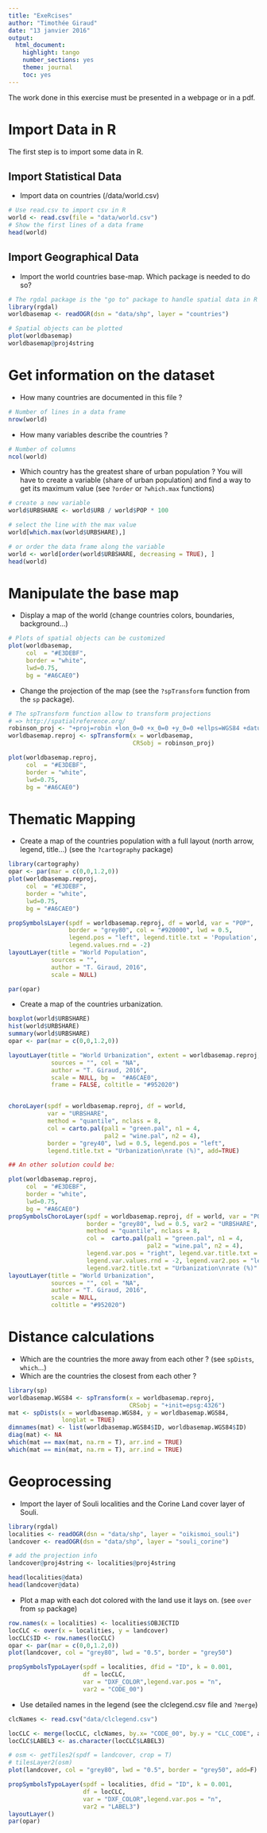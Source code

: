 ```yaml
---
title: "ExeRcises"
author: "Timothée Giraud"
date: "13 janvier 2016"
output:
  html_document:
    highlight: tango
    number_sections: yes
    theme: journal
    toc: yes
---
```


The work done in this exercise must be presented in a webpage or in a pdf.

# Import Data in R
The first step is to import some data in R. 

## Import Statistical Data 
- Import data on countries (/data/world.csv)  
```r
# Use read.csv to import csv in R
world <- read.csv(file = "data/world.csv")
# Show the first lines of a data frame
head(world)
```




## Import Geographical Data
- Import the world countries base-map. Which package is needed to do so?
```r
# The rgdal package is the "go to" package to handle spatial data in R 
library(rgdal)
worldbasemap <- readOGR(dsn = "data/shp", layer = "countries")

# Spatial objects can be plotted
plot(worldbasemap)
worldbasemap@proj4string
```


# Get information on the dataset
- How many countries are documented in this file ?
```r
# Number of lines in a data frame
nrow(world)

```
- How many variables describe the countries ?
```r
# Number of columns
ncol(world)
```


- Which country has the greatest share of urban population ? You will have to create a variable (share of urban population) and find a way to get its maximum value (see `?order` or `?which.max` functions)

```r
# create a new variable
world$URBSHARE <- world$URB / world$POP * 100

# select the line with the max value
world[which.max(world$URBSHARE),]

# or order the data frame along the variable
world <- world[order(world$URBSHARE, decreasing = TRUE), ]
head(world)

```


# Manipulate the base map

- Display a map of the world (change countries colors, boundaries, background...)
```r
# Plots of spatial objects can be customized
plot(worldbasemap, 
     col  = "#E3DEBF", 
     border = "white", 
     lwd=0.75, 
     bg = "#A6CAE0")

```


- Change the projection of the map (see the `?spTransform` function from the `sp` package).

```r
# The spTransform function allow to transform projections
# => http://spatialreference.org/
robinson_proj <- "+proj=robin +lon_0=0 +x_0=0 +y_0=0 +ellps=WGS84 +datum=WGS84 +units=m +no_defs"
worldbasemap.reproj <- spTransform(x = worldbasemap, 
                                   CRSobj = robinson_proj)

plot(worldbasemap.reproj, 
     col  = "#E3DEBF", 
     border = "white", 
     lwd=0.75, 
     bg = "#A6CAE0")
```



# Thematic Mapping
- Create a map of the countries population with a full layout (north arrow, legend, title...) (see the  `?cartography` package)

```r
library(cartography)
opar <- par(mar = c(0,0,1.2,0))
plot(worldbasemap.reproj, 
     col  = "#E3DEBF", 
     border = "white", 
     lwd=0.75, 
     bg = "#A6CAE0")

propSymbolsLayer(spdf = worldbasemap.reproj, df = world, var = "POP", 
                 border = "grey80", col = "#920000", lwd = 0.5,
                 legend.pos = "left", legend.title.txt = 'Population', 
                 legend.values.rnd = -2)
layoutLayer(title = "World Population", 
            sources = "", 
            author = "T. Giraud, 2016", 
            scale = NULL)

par(opar)
```
- Create a map of the countries urbanization.
```r
boxplot(world$URBSHARE)
hist(world$URBSHARE)
summary(world$URBSHARE)
opar <- par(mar = c(0,0,1.2,0))

layoutLayer(title = "World Urbanization", extent = worldbasemap.reproj,
            sources = "", col = "NA",
            author = "T. Giraud, 2016", 
            scale = NULL, bg =  "#A6CAE0", 
            frame = FALSE, coltitle = "#952020")


choroLayer(spdf = worldbasemap.reproj, df = world, 
           var = "URBSHARE", 
           method = "quantile", nclass = 8, 
           col = carto.pal(pal1 = "green.pal", n1 = 4, 
                           pal2 = "wine.pal", n2 = 4), 
           border = "grey40", lwd = 0.5, legend.pos = "left", 
           legend.title.txt = "Urbanization\nrate (%)", add=TRUE) 

## An other solution could be:

plot(worldbasemap.reproj,
     col  = "#E3DEBF",
     border = "white",
     lwd=0.75,
     bg = "#A6CAE0")
propSymbolsChoroLayer(spdf = worldbasemap.reproj, df = world, var = "POP",
                      border = "grey80", lwd = 0.5, var2 = "URBSHARE",
                      method = "quantile", nclass = 8,
                      col =  carto.pal(pal1 = "green.pal", n1 = 4,
                                       pal2 = "wine.pal", n2 = 4),
                      legend.var.pos = "right", legend.var.title.txt = 'Population',
                      legend.var.values.rnd = -2, legend.var2.pos = "left",
                      legend.var2.title.txt = "Urbanization\nrate (%)" )
layoutLayer(title = "World Urbanization", 
            sources = "", col = "NA",
            author = "T. Giraud, 2016", 
            scale = NULL, 
            coltitle = "#952020")

```



# Distance calculations
- Which are the countries the more away from each other ? (see `spDists`, `which`...)
- Which are the countries the closest from each other ? 

```r
library(sp)
worldbasemap.WGS84 <- spTransform(x = worldbasemap.reproj, 
                                  CRSobj = "+init=epsg:4326")
mat <- spDists(x = worldbasemap.WGS84, y = worldbasemap.WGS84, 
               longlat = TRUE)
dimnames(mat) <- list(worldbasemap.WGS84$ID, worldbasemap.WGS84$ID)
diag(mat) <- NA
which(mat == max(mat, na.rm = T), arr.ind = TRUE)
which(mat == min(mat, na.rm = T), arr.ind = TRUE)

```

# Geoprocessing
- Import the layer of Souli localities and the Corine Land cover layer of Souli.


```r
library(rgdal)
localities <- readOGR(dsn = "data/shp", layer = "oikismoi_souli")
landcover <- readOGR(dsn = "data/shp", layer = "souli_corine")

# add the projection info 
landcover@proj4string <- localities@proj4string

head(localities@data)
head(landcover@data)
```


- Plot a map with each dot colored with the land use it lays on. (see `over` from `sp` package)

```r
row.names(x = localities) <- localities$OBJECTID
locCLC <- over(x = localities, y = landcover)
locCLC$ID <- row.names(locCLC)
opar <- par(mar = c(0,0,1.2,0))
plot(landcover, col = "grey80", lwd = "0.5", border = "grey50")

propSymbolsTypoLayer(spdf = localities, dfid = "ID", k = 0.001,
                     df = locCLC, 
                     var = "DXF_COLOR",legend.var.pos = "n",
                     var2 = "CODE_00")

```


- Use detailed names in the legend (see the clclegend.csv file and `?merge`)

```r

clcNames <- read.csv("data/clclegend.csv")

locCLC <- merge(locCLC, clcNames, by.x= "CODE_00", by.y = "CLC_CODE", all.x)
locCLC$LABEL3 <- as.character(locCLC$LABEL3)

# osm <- getTiles2(spdf = landcover, crop = T)
# tilesLayer2(osm)
plot(landcover, col = "grey80", lwd = "0.5", border = "grey50", add=F)

propSymbolsTypoLayer(spdf = localities, dfid = "ID", k = 0.001,
                     df = locCLC, 
                     var = "DXF_COLOR",legend.var.pos = "n",
                     var2 = "LABEL3")
layoutLayer()
par(opar)
```




